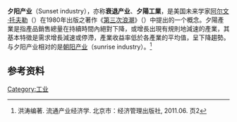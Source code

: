 '''夕阳产业'''（Sunset industry），亦称'''衰退产业'''、'''夕陽工業'''，是美国未来学家[[阿尔文·托夫勒|阿尔文·托夫勒]]（{{lang|en|Alvin Toffler}}）在1980年出版之著作《[[第三次浪潮|第三次浪潮]]》（{{lang|en|''The Third Wave''}}）中提出的一个概念。夕陽產業是指產品銷售總量在持續時間內絕對下降，或增長出現有規則地減速的產業，其基本特徵是需求增長減速或停滯，產業收益率低於各產業的平均值，呈下降趨勢。与夕阳产业相对的是[[朝阳产业|朝阳产业]]（sunrise industry）。<ref>洪涛编著. 流通产业经济学. 北京市：经济管理出版社, 2011.06. 页2</ref>

==参考资料==
{{reflist}}

[[Category:工业|Category:工业]]